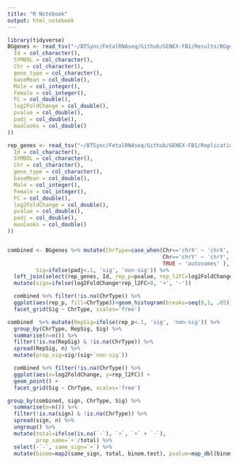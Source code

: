 ```yaml
---
title: "R Notebook"
output: html_notebook
---
```


```r
library(tidyverse)
BGgenes <- read_tsv("~/BTSync/FetalRNAseq/Github/GENEX-FB1/Results/BGgenes.txt", col_types =cols(
  Id = col_character(),
  SYMBOL = col_character(),
  Chr = col_character(),
  gene_type = col_character(),
  baseMean = col_double(),
  Male = col_integer(),
  Female = col_integer(),
  FC = col_double(),
  log2FoldChange = col_double(),
  pvalue = col_double(),
  padj = col_double(),
  maxCooks = col_double()
))

rep_genes <- read_tsv("~/BTSync/FetalRNAseq/Github/GENEX-FB1/Replication/Sex_PCW_12_20_FDR_0.1_DESeq_genes_kallistoCounts/tables/BG12_20.txt", col_types =cols(
  Id = col_character(),
  SYMBOL = col_character(),
  Chr = col_character(),
  gene_type = col_character(),
  baseMean = col_double(),
  Male = col_integer(),
  Female = col_integer(),
  FC = col_double(),
  log2FoldChange = col_double(),
  pvalue = col_double(),
  padj = col_double(),
  maxCooks = col_double()
))


combined <- BGgenes %>% mutate(ChrType=case_when(Chr=='chrX' ~ 'chrX', 
                                                 Chr=='chrY' ~ 'chrY',
                                                 TRUE ~ 'autosomes' ),
         Sig=ifelse(padj<.1, 'sig', 'non-sig')) %>%
  left_join(select(rep_genes, Id, rep_p=pvalue, rep_l2FC=log2FoldChange)) %>%
  mutate(sign=ifelse(log2FoldChange*rep_l2FC>0, '+', '-'))
```

```r
  combined %>% filter(!is.na(ChrType)) %>% 
  ggplot(aes(rep_p, fill=ChrType))+geom_histogram(breaks=seq(0,1, .05))+
  facet_grid(Sig ~ ChrType, scales='free')
``` 

```r
combined  %>% mutate(RepSig=ifelse(rep_p<.1, 'sig', 'non-sig')) %>% 
  group_by(ChrType, RepSig, Sig) %>% 
  summarise(n=n()) %>% 
  filter(!is.na(RepSig) & !is.na(ChrType)) %>%
  spread(RepSig, n) %>%
  mutate(prop_sig=sig/(sig+`non-sig`))
```

```r
  combined %>% filter(!is.na(ChrType)) %>% 
  ggplot(aes(x=log2FoldChange, y=rep_l2FC)) +
  geom_point() +
  facet_grid(Sig ~ ChrType, scales='free')
```


```r
group_by(combined, sign, ChrType, Sig) %>%
  summarise(n=n()) %>% 
  filter(!is.na(sign) & !is.na(ChrType)) %>%
  spread(sign, n) %>%
  ungroup() %>%
  mutate(total=ifelse(is.na(`-`), `+`, `+` + `-`),
         prop_same=`+`/total) %>%
  select(-`-`, same_sign=`+`) %>%
  mutate(binom=map2(same_sign, total, binom.test), pvalue=map_dbl(binom, 'p.value'))


```

